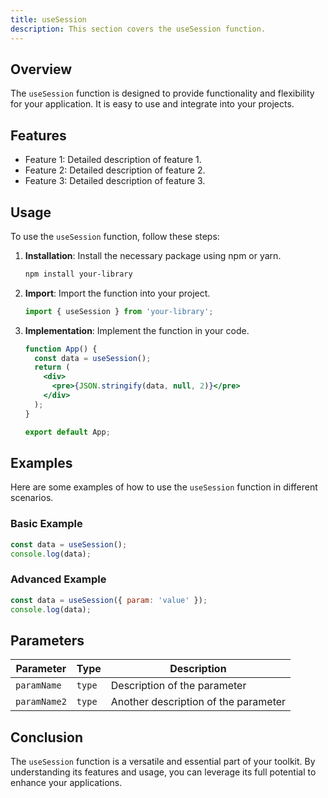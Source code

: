 ```yaml
---
title: useSession
description: This section covers the useSession function.
---
```


## Overview

The `useSession` function is designed to provide functionality and flexibility for your application. It is easy to use and integrate into your projects.

## Features

- Feature 1: Detailed description of feature 1.
- Feature 2: Detailed description of feature 2.
- Feature 3: Detailed description of feature 3.

## Usage

To use the `useSession` function, follow these steps:

1. **Installation**: Install the necessary package using npm or yarn.
   ```bash
   npm install your-library
   ```
2. **Import**: Import the function into your project.
   ```jsx
   import { useSession } from 'your-library';
   ```
3. **Implementation**: Implement the function in your code.
   ```jsx
   function App() {
     const data = useSession();
     return (
       <div>
         <pre>{JSON.stringify(data, null, 2)}</pre>
       </div>
     );
   }

   export default App;
   ```

## Examples

Here are some examples of how to use the `useSession` function in different scenarios.

### Basic Example

```jsx
const data = useSession();
console.log(data);
```

### Advanced Example

```jsx
const data = useSession({ param: 'value' });
console.log(data);
```

## Parameters

| Parameter    | Type     | Description                       |
|--------------|----------|-----------------------------------|
| `paramName`  | `type` | Description of the parameter     |
| `paramName2` | `type` | Another description of the parameter |

## Conclusion

The `useSession` function is a versatile and essential part of your toolkit. By understanding its features and usage, you can leverage its full potential to enhance your applications.